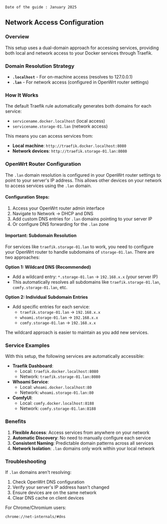     Date of the guide : January 2025

## Network Access Configuration

### Overview

This setup uses a dual-domain approach for accessing services, providing both local and network access to your Docker services through Traefik.

### Domain Resolution Strategy

- **`.localhost`** - For on-machine access (resolves to 127.0.0.1)
- **`.lan`** - For network access (configured in OpenWrt router settings)

### How It Works

The default Traefik rule automatically generates both domains for each service:
- `servicename.docker.localhost` (local access)
- `servicename.storage-01.lan` (network access)

This means you can access services from:
- **Local machine**: `http://traefik.docker.localhost:8080`
- **Network devices**: `http://traefik.storage-01.lan:8080`

### OpenWrt Router Configuration

The `.lan` domain resolution is configured in your OpenWrt router settings to point to your server's IP address. This allows other devices on your network to access services using the `.lan` domain.

#### Configuration Steps:
1. Access your OpenWrt router admin interface
2. Navigate to Network → DHCP and DNS
3. Add custom DNS entries for `.lan` domains pointing to your server IP
4. Or configure DNS forwarding for the `.lan` zone

#### Important: Subdomain Resolution

For services like `traefik.storage-01.lan` to work, you need to configure your OpenWrt router to handle subdomains of `storage-01.lan`. There are two approaches:

**Option 1: Wildcard DNS (Recommended)**
- Add a wildcard entry: `*.storage-01.lan` → `192.168.x.x` (your server IP)
- This automatically resolves all subdomains like `traefik.storage-01.lan`, `comfy.storage-01.lan`, etc.

**Option 2: Individual Subdomain Entries**
- Add specific entries for each service:
  - `traefik.storage-01.lan` → `192.168.x.x`
  - `whoami.storage-01.lan` → `192.168.x.x`
  - `comfy.storage-01.lan` → `192.168.x.x`

The wildcard approach is easier to maintain as you add new services.

### Service Examples

With this setup, the following services are automatically accessible:

- **Traefik Dashboard**: 
  - Local: `traefik.docker.localhost:8080`
  - Network: `traefik.storage-01.lan:8080`
- **Whoami Service**: 
  - Local: `whoami.docker.localhost:80`
  - Network: `whoami.storage-01.lan:80`
- **ComfyUI**: 
  - Local: `comfy.docker.localhost:8188`
  - Network: `comfy.storage-01.lan:8188`

### Benefits

1. **Flexible Access**: Access services from anywhere on your network
2. **Automatic Discovery**: No need to manually configure each service
3. **Consistent Naming**: Predictable domain patterns across all services
4. **Network Isolation**: `.lan` domains only work within your local network

### Troubleshooting

If `.lan` domains aren't resolving:
1. Check OpenWrt DNS configuration
2. Verify your server's IP address hasn't changed
3. Ensure devices are on the same network
4. Clear DNS cache on client devices

For Chrome/Chromium users:
```
chrome://net-internals/#dns
``` 